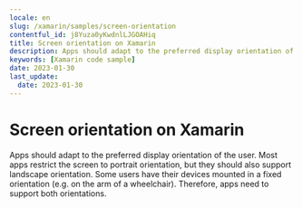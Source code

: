 ```yaml
---
locale: en
slug: /xamarin/samples/screen-orientation
contentful_id: j8Yuza0yKwdnlLJGOAHiq
title: Screen orientation on Xamarin
description: Apps should adapt to the preferred display orientation of the user.
keywords: [Xamarin code sample]
date: 2023-01-30
last_update:
  date: 2023-01-30
---
```


# Screen orientation on Xamarin

Apps should adapt to the preferred display orientation of the user. Most apps restrict the screen to portrait orientation, but they should also support landscape orientation. Some users have their devices mounted in a fixed orientation (e.g. on the arm of a wheelchair). Therefore, apps need to support both orientations.

<CodeSample id="screen-orientation" locale="en" platform="xamarin"/>
